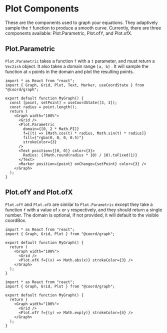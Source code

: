 # Plot Components

These are the components used to graph your equations. They adaptively sample
the `f` function to produce a smooth curve. Currently, there are three
components available: Plot.Parametric, Plot.ofY, and Plot.ofX.

## Plot.Parametric

`Plot.Parametric` takes a function `f` with a `t` parameter, and must return a
`Vec2ish` object. It also takes a domain range `[a, b]` . It will sample the
function at `n` points in the domain and plot the resulting points.

```tsx live
import * as React from "react";
import { Graph, Grid, Plot, Text, Marker, useCoordState } from "@coord/graph";

export default function MyGraph() {
  const [point, setPoint] = useCoordState([3, 3]);
  const radius = point.length();
  return (
    <Graph width="100%">
      <Grid />
      <Plot.Parametric
        domain={[0, 2 * Math.PI]}
        f={(t) => [Math.cos(t) * radius, Math.sin(t) * radius]}
        fill={"rgba(0, 0, 0, 0.5)"}
        strokeColor={3}
      />
      <Text position={[0, 0]} color={3}>
        Radius: {(Math.round(radius * 10) / 10).toFixed(1)}
      </Text>
      <Marker position={point} onChange={setPoint} color={3} />
    </Graph>
  );
}
```

## Plot.ofY and Plot.ofX

`Plot.ofY` and `Plot.ofX` are similar to `Plot.Parametric` except they take a
function `f` with a value of `x` or `y` respectively, and they should return a
single number. The domain is optional, if not provided, it will default to the
visible coordBox.

```tsx live
import * as React from "react";
import { Graph, Grid, Plot } from "@coord/graph";

export default function MyGraph() {
  return (
    <Graph width="100%">
      <Grid />
      <Plot.ofX f={(x) => Math.abs(x)} strokeColor={3} />
    </Graph>
  );
}
```

```tsx live
import * as React from "react";
import { Graph, Grid, Plot } from "@coord/graph";

export default function MyGraph() {
  return (
    <Graph width="100%">
      <Grid />
      <Plot.ofY f={(y) => Math.exp(y)} strokeColor={4} />
    </Graph>
  );
}
```
